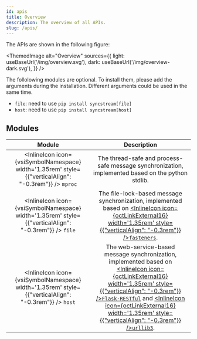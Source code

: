 ```yaml
---
id: apis
title: Overview
description: The overview of all APIs.
slug: /apis/
---
```



The APIs are shown in the following figure:

<ThemedImage
  alt="Overview"
  sources={{
    light: useBaseUrl('/img/overview.svg'),
    dark: useBaseUrl('/img/overview-dark.svg'),
  }}
/>

The follolowing modules are optional. To install them, please add the arguments during the installation. Different arguments could be used in the same time.

* `file`: need to use `pip install syncstream[file]`
* `host`: need to use `pip install syncstream[host]`

## Modules

|  Module  |  Description  |
| :------: | :-----------: |
| <SourceURL url="mproc.py"><InlineIcon icon={vsiSymbolNamespace} width='1.35rem' style={{"verticalAlign": "-0.3rem"}} /> `mproc`</SourceURL> | The thread-safe and process-safe message synchronization, implemented based on the python stdlib. |
| <SourceURL url="file.py"><InlineIcon icon={vsiSymbolNamespace} width='1.35rem' style={{"verticalAlign": "-0.3rem"}} /> `file`</SourceURL> | The file-lock-based message synchronization, implemented based on [<InlineIcon icon={octLinkExternal16} width='1.35rem' style={{"verticalAlign": "-0.3rem"}} />`fasteners`](https://fasteners.readthedocs.io/en/latest/). |
| <SourceURL url="host.py"><InlineIcon icon={vsiSymbolNamespace} width='1.35rem' style={{"verticalAlign": "-0.3rem"}} /> `host`</SourceURL> | The web-service-based message synchronization, implemented based on [<InlineIcon icon={octLinkExternal16} width='1.35rem' style={{"verticalAlign": "-0.3rem"}} />`Flask-RESTful`](https://flask-restful.readthedocs.io/en/latest/) and [<InlineIcon icon={octLinkExternal16} width='1.35rem' style={{"verticalAlign": "-0.3rem"}} />`urllib3`](https://urllib3.readthedocs.io/en/latest/index.html). |

